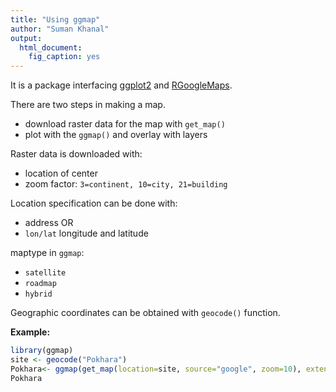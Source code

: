 ```yaml
---
title: "Using ggmap"
author: "Suman Khanal"
output: 
  html_document: 
    fig_caption: yes
---
```





It is a package interfacing [ggplot2](http://ggplot2.tidyverse.org/) and [RGoogleMaps](https://cran.r-project.org/web/packages/RgoogleMaps/index.html).

There are two steps in making a map.

+ download raster data for the map with `get_map()`
+ plot with the `ggmap()` and overlay with layers



Raster data is downloaded with:

* location of center
* zoom factor: `3=continent, 10=city, 21=building`

Location specification can be done with:

* address OR
* `lon/lat` longitude and latitude


maptype in `ggmap`:

* `satellite`
* `roadmap`
* `hybrid`

Geographic coordinates can be obtained with `geocode()` function.




**Example:**

```r
library(ggmap)
site <- geocode("Pokhara")
Pokhara<- ggmap(get_map(location=site, source="google", zoom=10), extent="panel")
Pokhara

```
